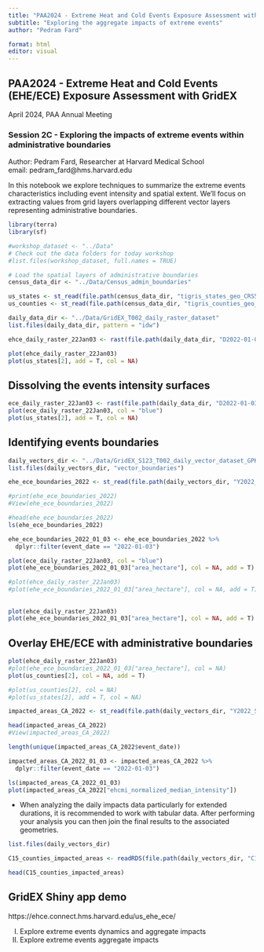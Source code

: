 ```yaml
---
title: "PAA2024 - Extreme Heat and Cold Events Exposure Assessment with GridEX"
subtitle: "Exploring the aggregate impacts of extreme events"
author: "Pedram Fard"

format: html
editor: visual
---
```


## PAA2024 - Extreme Heat and Cold Events (EHE/ECE) Exposure Assessment with GridEX

April 2024, PAA Annual Meeting

### Session 2C - Exploring the impacts of extreme events within administrative boundaries

Author: Pedram Fard, Researcher at Harvard Medical School\
email: pedram_fard\@hms.harvard.edu

In this notebook we explore techniques to summarize the extreme events characteristics including event intensity and spatial extent. We'll focus on extracting values from grid layers overlapping different vector layers representing administrative boundaries.

```r
library(terra)
library(sf)

#workshop_dataset <- "../Data"
# Check out the data folders for today workshop
#list.files(workshop_dataset, full.names = TRUE)

# Load the spatial layers of administrative boundaries 
census_data_dir <- "../Data/Census_admin_boundaries"

us_states <- st_read(file.path(census_data_dir, "tigris_states_geo_CRS5070.gpkg"))
us_counties <- st_read(file.path(census_data_dir, "tigris_counties_geo_CRS5070.gpkg"))

daily_data_dir <- "../Data/GridEX_T002_daily_raster_dataset"
list.files(daily_data_dir, pattern = "idw")
```

```r
ehce_daily_raster_22Jan03 <- rast(file.path(daily_data_dir, "D2022-01-03_S526_T002_idw_ehce_grid.tif"))

plot(ehce_daily_raster_22Jan03)
plot(us_states[2], add = T, col = NA) 
```

## Dissolving the events intensity surfaces

```r
ece_daily_raster_22Jan03 <- rast(file.path(daily_data_dir, "D2022-01-03_S422_T002_idw_ece_dissolved_grid.tif"))
plot(ece_daily_raster_22Jan03, col = "blue")
plot(us_states[2], add = T, col = NA)
```

## Identifying events boundaries

```r
daily_vectors_dir <- "../Data/GridEX_S123_T002_daily_vector_dataset_GPKG"
list.files(daily_vectors_dir, "vector_boundaries")

```

```r
ehe_ece_boundaries_2022 <- st_read(file.path(daily_vectors_dir, "Y2022_S400_T002_ehe_ece_vector_boundaries_CRS5070.gpkg"))

#print(ehe_ece_boundaries_2022)
#View(ehe_ece_boundaries_2022)

#head(ehe_ece_boundaries_2022)
ls(ehe_ece_boundaries_2022)
```

```r
ehe_ece_boundaries_2022_01_03 <- ehe_ece_boundaries_2022 %>% 
  dplyr::filter(event_date == "2022-01-03")

plot(ece_daily_raster_22Jan03, col = "blue")
plot(ehe_ece_boundaries_2022_01_03["area_hectare"], col = NA, add = T)

#plot(ehce_daily_raster_22Jan03)
#plot(ehe_ece_boundaries_2022_01_03["area_hectare"], col = NA, add = T)
```

## 

```r
plot(ehce_daily_raster_22Jan03)
plot(ehe_ece_boundaries_2022_01_03["area_hectare"], col = NA, add = T)
```

## Overlay EHE/ECE with administrative boundaries

```r
plot(ehce_daily_raster_22Jan03)
#plot(ehe_ece_boundaries_2022_01_03["area_hectare"], col = NA)
plot(us_counties[2], col = NA, add = T)

#plot(us_counties[2], col = NA)
#plot(us_states[2], add = T, col = NA)
```

```r
impacted_areas_CA_2022 <- st_read(file.path(daily_vectors_dir, "Y2022_S190_T002_impacted_area_variables_intensity_Counties_wideformat_CRS4269_CA.gpkg"))

head(impacted_areas_CA_2022)
#View(impacted_areas_CA_2022)

length(unique(impacted_areas_CA_2022$event_date))

impacted_areas_CA_2022_01_03 <- impacted_areas_CA_2022 %>% 
  dplyr::filter(event_date == "2022-01-03")

ls(impacted_areas_CA_2022_01_03)
plot(impacted_areas_CA_2022["ehcmi_normalized_median_intensity"])
```

-   When analyzing the daily impacts data particularly for extended durations, it is recommended to work with tabular data. After performing your analysis you can then join the final results to the associated geometries.

```r
list.files(daily_vectors_dir)

C15_counties_impacted_areas <- readRDS(file.path(daily_vectors_dir, "C15_S190_T002_impacted_vars_intensity_Counties_TB.rds"))

head(C15_counties_impacted_areas)
```

## GridEX Shiny app demo

https://ehce.connect.hms.harvard.edu/us_ehe_ece/

I)  Explore extreme events dynamics and aggregate impacts
II) Explore extreme events aggregate impacts
